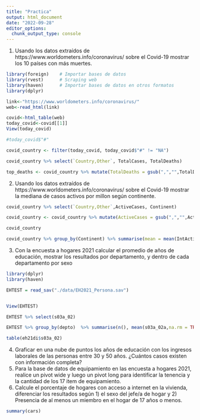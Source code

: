 ```yaml
---
title: "Practica"
output: html_document
date: "2022-09-28"
editor_options:
  chunk_output_type: console
---
```


1. Usando los datos extraídos de https://www.worldometers.info/coronavirus/ sobre el Covid-19 mostrar los 10 países con más muertes.

```r
library(foreign)    # Importar bases de datos
library(rvest)      # Scraping web
library(haven)      # Importar bases de datos en otros formatos
library(dplyr)

link<-"https://www.worldometers.info/coronavirus/"
web<-read_html(link)

covid<-html_table(web)
today_covid<-covid[[1]]
View(today_covid)

#today_covid$"#"

covid_country <- filter(today_covid, today_covid$"#" != "NA") 

covid_country %>% select(`Country,Other`, TotalCases, TotalDeaths)

top_deaths <- covid_country %>% mutate(TotalDeaths = gsub(",","",TotalDeaths)) %>% mutate(Deaths = as.numeric(TotalDeaths)) %>% arrange(desc(Deaths))  %>% slice(1:10) %>% select(`Country,Other`, TotalCases, TotalDeaths, Deaths)

```


2. Usando los datos extraídos de https://www.worldometers.info/coronavirus/ sobre el Covid-19 mostrar la mediana de casos activos por millon según continente.

```r

covid_country %>% select(`Country,Other`,ActiveCases, Continent)

covid_country <- covid_country %>% mutate(ActiveCases = gsub(",","",ActiveCases)) %>% mutate(IntActiveCases = as.numeric(ActiveCases))

covid_country

covid_country %>% group_by(Continent) %>% summarise(mean = mean(IntActiveCases,na.rm = TRUE), sum = sum(IntActiveCases,na.rm = TRUE), n = n()) %>% arrange(desc(sum))

```

3. Con la encuesta a hogares 2021 calcular el promedio de años de educación, mostrar los resultados por departamento, y dentro de cada departamento por sexo

```r
library(dplyr)
library(haven)

EHTEST = read_sav("./data/EH2021_Persona.sav")


View(EHTEST)

EHTEST %>% select(s03a_02)

EHTEST %>% group_by(depto)  %>% summarise(n(), mean(s03a_02a,na.rm = TRUE))

```


```r


table(eh21di$s03a_02)

```

4. Graficar en una nube de puntos los años de educación con los ingresos laborales de las personas entre 30 y 50 años. ¿Cuántos casos existen con información completa?
5. Para la base de datos de equipamiento en las encuesta a hogares 2021, realice un pivot wide y luego un pivot long para identificar la tenencia y la cantidad de los 17 item de equipamiento.
6. Calcule el porcentaje de hogares con acceso a internet en la vivienda, diferenciar los resultados según 1) el sexo del jefe/a de hogar y 2) Presencia de al menos un miembro en el hogar de 17 años o menos.

```r
summary(cars)
```
